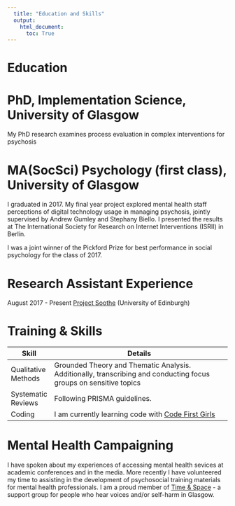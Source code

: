```yaml
---
  title: "Education and Skills"
  output:
    html_document:
      toc: True
---
```


# Education

# PhD, Implementation Science, University of Glasgow


My PhD research examines process evaluation in complex interventions for psychosis

# MA(SocSci) Psychology (first class), University of Glasgow


I graduated in 2017. My final year project explored mental health staff perceptions of digital technology usage in managing psychosis, jointly supervised by Andrew Gumley and Stephany Biello. I presented the results at The International Society for Research on Internet Interventions (ISRII) in Berlin.

I was a joint winner of the Pickford Prize for best performance in social psychology for the class of 2017.

# Research Assistant Experience 

August 2017 - Present [Project Soothe](http://www.projectsoothe.com/) (University of Edinburgh)

# Training & Skills

<div id="bum">

| Skill               | Details                                                                                                           |
|---------------------|-------------------------------------------------------------------------------------------------------------------|
| Qualitative Methods | Grounded Theory and Thematic Analysis. Additionally, transcribing and conducting focus groups on sensitive topics |
| Systematic Reviews  | Following PRISMA guidelines.                                                                                      |
| Coding              | I am currently learning code with [Code First Girls](http://www.codefirstgirls.org.uk)                             |

</div>

# Mental Health Campaigning

I have spoken about my experiences of accessing mental health sevices at academic conferences and in the media. More recently I have volunteered my time to assisting in the development of psychosocial training materials for mental health professionals. I am a proud member of [Time & Space](http://timeandspace.moonfruit.com) - a support group for people who hear voices and/or self-harm in Glasgow.
